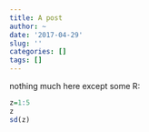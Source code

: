 ```yaml
---
title: A post
author: ~
date: '2017-04-29'
slug: ''
categories: []
tags: []
---
```


nothing much here except some R:

```r
z=1:5
z
sd(z)
```

